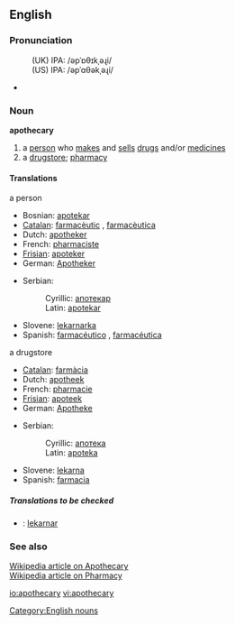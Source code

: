 ==English==

===Pronunciation===
:(UK) IPA: /əpˈɒθɪkˌəɻi/
:(US) IPA: /əpˈɑθəkˌəɻi/

*{{audio|en-us-apothecary.ogg|Audio (US)}}

===Noun===
'''apothecary'''

# a [[person]] who [[make]]s and [[sell]]s [[drug]]s and/or [[medicine]]s
# a [[drugstore]]; [[pharmacy]]

====Translations====
;a person
{{top}}
*Bosnian: [[apotekar#Bosnian|apotekar]] {{m}}
*[[Catalan]]: [[farmacèutic]] {{m}}, [[farmacèutica]] {{f}}
*Dutch: [[apotheker]] {{m}}
*French: [[pharmaciste]] {{m}}
*[[Frisian]]: [[apoteker]] {{m}}
*German: [[Apotheker]] {{m}}
{{mid}}
*Serbian:
*:Cyrillic: [[апотекар#Serbian|апотекар]] {{m}}
*:Latin: [[apotekar#Serbian|apotekar]] {{m}}
*Slovene: [[lekarnarka]] {{f}}
*Spanish: [[farmacéutico]] {{m}}, [[farmacéutica]] {{f}}
{{bottom}}

;a drugstore
{{top}}
*[[Catalan]]: [[farmàcia]] {{m}}
*Dutch: [[apotheek]] {{m}}
*French: [[pharmacie]] {{f}}
*[[Frisian]]: [[apoteek]] {{n}}
*German: [[Apotheke]] {{f}}
{{mid}}
*Serbian:
*:Cyrillic: [[апотека#Serbian|апотека]] {{f}}
*:Latin: [[apoteka#Serbian|apoteka]] {{f}}
*Slovene: [[lekarna]] {{f}}
*Spanish: [[farmacia]] {{m}}
{{bottom}}

=====Translations to be checked=====
{{checktrans}}
*{{ttbc|Slovene}}: [[lekarnar]] {{m}}

===See also===
[http://en.wikipedia.org/wiki/Apothecary Wikipedia article on Apothecary] <br>
[http://en.wikipedia.org/wiki/Pharmacy Wikipedia article on Pharmacy]

[[Category:English nouns]]

[[io:apothecary]]
[[vi:apothecary]]